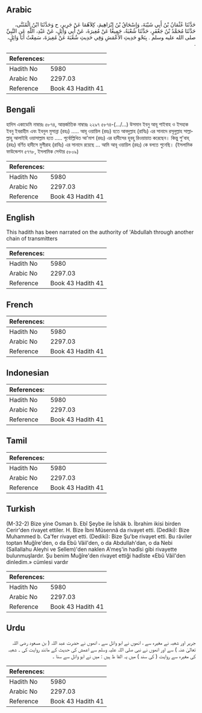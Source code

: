 ## Arabic


<div dir="rtl" lang="ar" style={{fontSize:'larger',backgroundColor:'#f8f9fa',padding:20}}>
حَدَّثَنَا عُثْمَانُ بْنُ أَبِي شَيْبَةَ، وَإِسْحَاقُ بْنُ إِبْرَاهِيمَ، كِلاَهُمَا عَنْ جَرِيرٍ، ح وَحَدَّثَنَا ابْنُ الْمُثَنَّى، حَدَّثَنَا مُحَمَّدُ بْنُ جَعْفَرٍ، حَدَّثَنَا شُعْبَةُ، جَمِيعًا عَنْ مُغِيرَةَ، عَنْ أَبِي وَائِلٍ، عَنْ عَبْدِ، اللَّهِ عَنِ النَّبِيِّ صلى الله عليه وسلم ‏.‏ بِنَحْوِ حَدِيثِ الأَعْمَشِ وَفِي حَدِيثِ شُعْبَةَ عَنْ مُغِيرَةَ، سَمِعْتُ أَبَا وَائِلٍ، ‏.‏
</div>
<div style={{backgroundColor:'#f8f9fa',padding:20, marginBottom: 10}}><table> <thead> <tr> <th>References:</th> <th></th> </tr> </thead> <tbody><tr><td>Hadith No</td><td>5980</td></tr><tr><td>Arabic No</td><td>2297.03</td></tr><tr><td>Reference</td><td>Book 43 Hadith 41</td></tr></tbody></table></div>

## Bengali


<div dir="ltr" lang="bn" style={{fontSize:'larger',backgroundColor:'#f8f9fa',padding:20}}>
হাদিস একাডেমি নাম্বারঃ ৫৮৭৪, আন্তর্জাতিক নাম্বারঃ ২২৯৭ ৫৮৭৪-(.../...) উসমান ইবনু আবূ শাইবাহ ও ইসহাক ইবনু ইবরাহীম এবং ইবনুল মুসান্না (রহঃ) ..... আবূ ওয়ায়িল (রহঃ) হতে আবদুল্লাহ (রাযিঃ) এর সানাদে রসূলুল্লাহ সাল্লাল্লাহু আলাইহি ওয়াসাল্লাম হতে ..... পূর্বোল্লিখিত আ'মাশ (রহঃ) এর হাদীসের হুবহু রিওয়ায়াত করেছেন। কিন্তু শু'বাহ্ (রহঃ) বর্ণিত হাদীসে মুগীরাহ (রাযিঃ) এর সানাদে রয়েছে ... আমি আবূ ওয়ায়িল (রহঃ) কে বলতে শুনেছি। (ইসলামিক ফাউন্ডেশন ৫৭৭৮, ইসলামিক সেন্টার ৫৮০৯)
</div>
<div style={{backgroundColor:'#f8f9fa',padding:20, marginBottom: 10}}><table> <thead> <tr> <th>References:</th> <th></th> </tr> </thead> <tbody><tr><td>Hadith No</td><td>5980</td></tr><tr><td>Arabic No</td><td>2297.03</td></tr><tr><td>Reference</td><td>Book 43 Hadith 41</td></tr></tbody></table></div>

## English


<div dir="ltr" lang="en" style={{fontSize:'larger',backgroundColor:'#f8f9fa',padding:20}}>
This hadith has been narrated on the authority of 'Abdullah through another chain of transmitters
</div>
<div style={{backgroundColor:'#f8f9fa',padding:20, marginBottom: 10}}><table> <thead> <tr> <th>References:</th> <th></th> </tr> </thead> <tbody><tr><td>Hadith No</td><td>5980</td></tr><tr><td>Arabic No</td><td>2297.03</td></tr><tr><td>Reference</td><td>Book 43 Hadith 41</td></tr></tbody></table></div>

## French


<div dir="ltr" lang="fr" style={{fontSize:'larger',backgroundColor:'#f8f9fa',padding:20}}>

</div>
<div style={{backgroundColor:'#f8f9fa',padding:20, marginBottom: 10}}><table> <thead> <tr> <th>References:</th> <th></th> </tr> </thead> <tbody><tr><td>Hadith No</td><td>5980</td></tr><tr><td>Arabic No</td><td>2297.03</td></tr><tr><td>Reference</td><td>Book 43 Hadith 41</td></tr></tbody></table></div>

## Indonesian


<div dir="ltr" lang="id" style={{fontSize:'larger',backgroundColor:'#f8f9fa',padding:20}}>

</div>
<div style={{backgroundColor:'#f8f9fa',padding:20, marginBottom: 10}}><table> <thead> <tr> <th>References:</th> <th></th> </tr> </thead> <tbody><tr><td>Hadith No</td><td>5980</td></tr><tr><td>Arabic No</td><td>2297.03</td></tr><tr><td>Reference</td><td>Book 43 Hadith 41</td></tr></tbody></table></div>

## Tamil


<div dir="ltr" lang="ta" style={{fontSize:'larger',backgroundColor:'#f8f9fa',padding:20}}>

</div>
<div style={{backgroundColor:'#f8f9fa',padding:20, marginBottom: 10}}><table> <thead> <tr> <th>References:</th> <th></th> </tr> </thead> <tbody><tr><td>Hadith No</td><td>5980</td></tr><tr><td>Arabic No</td><td>2297.03</td></tr><tr><td>Reference</td><td>Book 43 Hadith 41</td></tr></tbody></table></div>

## Turkish


<div dir="ltr" lang="tr" style={{fontSize:'larger',backgroundColor:'#f8f9fa',padding:20}}>
(M-32-2) Bize yine Osman b. Ebî Şeybe ile İshâk b. İbrahim ikisi birden Cerir'den rivayet ettiler. H. Bize İbni Müsennâ da rivayet etti. (Dediki): Bize Muhammed b. Ca'fer rivayet etti. (Dediki): Bize Şu'be rivayet etti. Bu râviler toptan Muğîre'den, o da Ebû Vâil'den, o da Abdullah'dan, o da Nebi (Sallallahu Aleyhi ve Sellem)'den naklen A'meş'in hadîsi gibi rivayette bulunmuşlardır. Şu benim Muğîre'den rivayet ettiği hadîste «Ebû Vâil'den dinledim.» cümlesi vardır
</div>
<div style={{backgroundColor:'#f8f9fa',padding:20, marginBottom: 10}}><table> <thead> <tr> <th>References:</th> <th></th> </tr> </thead> <tbody><tr><td>Hadith No</td><td>5980</td></tr><tr><td>Arabic No</td><td>2297.03</td></tr><tr><td>Reference</td><td>Book 43 Hadith 41</td></tr></tbody></table></div>

## Urdu


<div dir="rtl" lang="ur" style={{fontSize:'larger',backgroundColor:'#f8f9fa',padding:20}}>
جریر اور شعبہ نے مغیرہ سے ، انھوں نے ابو وائل سے ، انھوں نے حضرت عبد اللہ ( بن مسعود رضی اللہ تعالیٰ عنہ ) سے اور انھوں نے نبی صلی اللہ علیہ وسلم سے اعمش کی حدیث کے مانند روایت کی ۔ شعبہ کی مغیرہ سے روایت ( کی سند ) میں یہ الفا ظ ہیں : میں نے ابو وائل سے سنا ۔
</div>
<div style={{backgroundColor:'#f8f9fa',padding:20, marginBottom: 10}}><table> <thead> <tr> <th>References:</th> <th></th> </tr> </thead> <tbody><tr><td>Hadith No</td><td>5980</td></tr><tr><td>Arabic No</td><td>2297.03</td></tr><tr><td>Reference</td><td>Book 43 Hadith 41</td></tr></tbody></table></div>